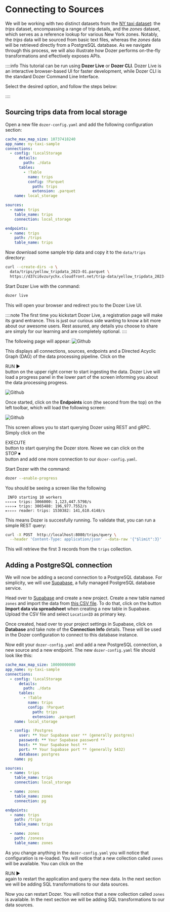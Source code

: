 

# Connecting to Sources

We will be working with two distinct datasets from the [NY taxi dataset](https://www.nyc.gov/site/tlc/about/tlc-trip-record-data.page): the *trips* dataset, encompassing a range of trip details, and the *zones* dataset, which serves as a reference lookup for various New York zones. Notably, the *trips* data will be sourced from basic text files, whereas the *zones* data will be retrieved directly from a PostgreSQL database. As we navigate through this process, we will also illustrate how Dozer performs on-the-fly transformations and effectively exposes APIs.

::::info
This tutorial can be run using **Dozer Live** or **Dozer CLI**. Dozer Live is an interactive browser-based UI for faster development,
while Dozer CLI is the standard Dozer Command Line Interface. 

Select the desired option, and follow the steps below:

<Tabs groupId="tool">
  <TabItem value="live" label="Dozer Live">
  </TabItem>
  <TabItem value="cli" label="Dozer CLI">
  </TabItem>
</Tabs>

::::

## Sourcing trips data from local storage

Open a new file `dozer-config.yaml` and add the following configuration section:

```yaml
cache_max_map_size: 10737418240
app_name: ny-taxi-sample
connections:
  - config: !LocalStorage
      details:
        path: ./data
      tables:
        - !Table
          name: trips
          config: !Parquet
            path: trips
            extension: .parquet
    name: local_storage

sources:
  - name: trips
    table_name: trips
    connection: local_storage

endpoints:
  - name: trips
    path: /trips
    table_name: trips
```

Now download some sample trip data and copy it to the `data/trips` directory:

```bash 
curl --create-dirs -o \
  data/trips/yellow_tripdata_2023-01.parquet \
  https://d37ci6vzurychx.cloudfront.net/trip-data/yellow_tripdata_2023-01.parquet
```

<Tabs groupId="tool">
<TabItem value="live" label="Dozer Live">

Start Dozer Live with the command:
```bash
dozer live
```
This will open your browser and redirect you to the Dozer Live UI.

::::note
The first time you kickstart Dozer Live, a registration page will make its grand entrance. This is just our curious side wanting to know a bit more about our awesome users. Rest assured, any details you choose to share are simply for our learning and are completely optional.
::::

The following page will appear:
![Github](img/live_start.png)

This displays all connections, sources, endpoints and a Directed Acyclic Graph (DAG) of the data processing pipeline. Click on the <div className="live-button">RUN ▶</div> button on the upper right 
corner to start ingesting the data. Dozer Live will load a progress panel in the lower part of the screen informing you about the data processing progress.

![Github](img/live_progress.png)

Once started, click on the **Endpoints** icon (the second from the top) on the left toolbar, which will load the following screen: 

![Github](img/live_query.png)

This screen allows you to start querying Dozer using REST and gRPC. Simply click on the <div className="live-button">EXECUTE</div> button to start querying the Dozer store.
Nowe we can click on the <div className="live-button">STOP ⏹</div> button and add one more connection to our `dozer-config.yaml`.


  </TabItem>

  <TabItem value="cli" label="Dozer CLI">

Start Dozer with the command:

```bash
dozer --enable-progress
```

You should be seeing a screen like the following
```
 INFO starting 10 workers
▹▹▹▹▸ trips: 3066000: 1,123,447.5798/s
▹▹▹▹▸ trips: 3065488: 196,977.7552/s
▸▹▹▹▹ reader: trips: 1530382: 141,610.4148/s
```

This means Dozer is succesfully running. To validate that, you can run a simple REST query:

```bash
curl -X POST  http://localhost:8080/trips/query \
  --header 'Content-Type: application/json' --data-raw '{"$limit":3}'
```

This will retrieve the first 3 records from the `trips` collection.
  </TabItem>
</Tabs>


## Adding a PostgreSQL connection

We will now be adding a second connection to a PostgreSQL database. For simplicity, we will use [Supabase](htpps://www.supabase.com), a fully managed PostgreSQL database service.

Head over to [Supabase](htpps://www.supabase.com) and create a new project. Create a new table named `zones` and import the data from [this CSV file](https://d37ci6vzurychx.cloudfront.net/misc/taxi+_zone_lookup.csv). To do that, click on the button **Import data via spreadsheet** when creating a  new table in Supabase. Upload the CSV file and select `LocationID` as primary key.

Once created, head over to your project settings in Supabase, click on **Database** and take note of the **Connection Info** details. These will be used in the Dozer configuration to connect to this database instance.

Now edit your `dozer-config.yaml` and add a new PostgreSQL connection, a new source and a new endpoint. The new `dozer-config.yaml` file should look like this:

```yaml
cache_max_map_size: 10000000000
app_name: ny-taxi-sample
connections:
  - config: !LocalStorage
      details:
        path: ./data
      tables:
        - !Table
          name: trips
          config: !Parquet
            path: trips
            extension: .parquet
    name: local_storage

  - config: !Postgres
      user: ** Your Supabase user ** (generally postgres)
      password: ** Your Supabase password **
      host: ** Your Supabase host **
      port: ** Your Supabase port ** (generally 5432)
      database: postgres
    name: pg

sources:
  - name: trips
    table_name: trips
    connection: local_storage

  - name: zones
    table_name: zones
    connection: pg

endpoints:
  - name: trips
    path: /trips
    table_name: trips

  - name: zones
    path: /zoness
    table_name: zones

```

<Tabs groupId="tool">
  <TabItem value="live" label="Dozer Live">

As you change anything in the `dozer-config.yaml` you will notice that configuration is re-loaded. You will notice that a new collection called `zones` will be available.
You can click on the <div className="live-button">RUN ▶</div> again to restart the application and query the new data. In the next section we will be adding SQL transformations to our data sources.

  </TabItem>
  <TabItem value="cli" label="Dozer CLI">

Now you can restart Dozer. You will notice that a new collection called `zones` is available. In the next section we will be adding SQL transformations to our data sources.

  </TabItem>
</Tabs>
